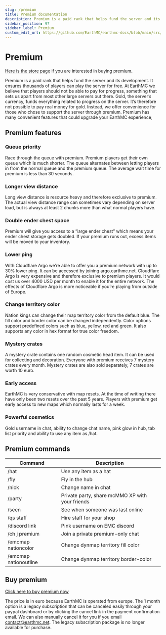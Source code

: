 ---
slug: /premium
title: Premium documentation
description: Premium is a paid rank that helps fund the server and its development. Similarly to Patreon, subscribers pay 12.49 euro per month and get awesome perks as thanks for helping the server out. 
sidebar_position: 97
sidebar_label: Premium
custom_edit_url: https://github.com/EarthMC/earthmc-docs/blob/main/src/docs/premium.mdx
---
# Premium

[Here is the store page](https://store.earthmc.net/category/premium) if you are interested in buying premium. 

Premium is a paid rank that helps fund the server and its development. It ensures thousands of players can play the server for free. At EarthMC we believe that players should not be able to pay for progress, something that sets us apart from most other large servers out there. Gold, the server’s currency, funds everything related to progress on the server. It’s therefore not possible to pay real money for gold. Instead, we offer convenience for those who chose to support the server through premium. Premium has many convenient features that could upgrade your EarthMC experience; 

## Premium features

### Queue priority
Race through the queue with premium. Premium players get their own queue which is much shorter. The queue alternates between letting players in from the normal queue and the premium queue. The average wait time for premium is less than 30 seconds.

### Longer view distance
Long view distance is resource heavy and therefore exclusive to premium. The actual view distance range can sometimes vary depending on server load, but is always at least 2 chunks more than what normal players have.

### Double ender chest space
Premium will give you access to a “large ender chest” which means your ender chest storage gets doubled. If your premium runs out, excess items will be moved to your inventory.

### Lower ping
With Cloudflare Argo we’re able to offer you a premium network with up to 30% lower ping. It can be accessed by joining argo.earthmc.net. Cloudflare Argo is very expensive and therefore exclusive to premium players. It would cost us over 4000 USD per month to enable it for the entire network. The effects of Cloudflare Argo is more noticeable if you’re playing from outside of Europe.

### Change territory color
Nation kings can change their map territory color from the default blue. The fill color and border color can be changed independently. Color options support predefined colors such as blue, yellow, red and green. It also supports any color in hex format for true color freedom. 

### Mystery crates
A mystery crate contains one random cosmetic head item. It can be used for collecting and decoration. Everyone with premium receives 7 mystery crates every month. Mystery crates are also sold separately, 7 crates are worth 10 euro.

### Early access
EarthMC is very conservative with map resets. At the time of writing there have only been two resets over the past 5 years. Players with premium get early access to new maps which normally lasts for a week. 

### Powerful cosmetics
Gold username in chat, ability to change chat name, pink glow in hub, tab list priority and ability to use any item as /hat. 

## Premium commands
| Command        | Description
| ------------- |-------------
| /hat   | Use any item as a hat
| /fly      | Fly in the hub
| /nick | Change name in chat
| /party | Private party, share mcMMO XP with your friends
| /seen | See when someone was last online
| /qs staff | Hire staff for your shop
| /discord link | Pink username on EMC discord
| /ch j premium | Join a private premium-only chat
| /emcmap nationcolor | Change dynmap territory fill color
| /emcmap nationoutline | Change dynmap territory border-color

## Buy premium
[Click here to buy premium now](https://store.earthmc.net/category/premium)

The price is in euro because EarthMC is operated from europe. The 1 month option is a legacy subscription that can be canceled easily through your paypal dashboard or by clicking the cancel link in the payment confirmation email. We can also manually cancel it for you if you email contact@earthmc.net. The legacy subscription package is no longer available for purchase.

